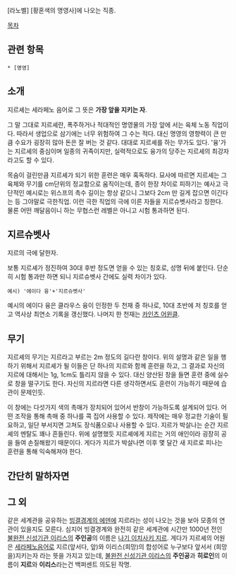 [라노벨] [황혼색의 명영사]에 나오는 직종.

[[목차]]
== 관련 항목 ==
 * [명영]

== 소개 ==
지르셰는 세라페노 음어로 그 뜻은 '''가장 앞을 지키는 자'''.

그 말 그대로 지르셰란, 폭주하거나 적대적인 명영물의 가장 앞에 서는 육체 노동 직업이다. 따라서 생업으로 삼기에는 너무 위험하여 그 수는 적다. 대신 명영의 영향력이 큰 만큼 수요가 굉장히 많아 돈은 잘 버는 것 같다.
대대로 지르셰를 하는 무가도 있다. '융'가는 지르셰의 중심이며 일종의 귀족이지만, 실력적으로도 융가의 당주는 지르셰의 최강자라고도 할 수 있다.

목숨이 걸린만큼 지르셰가 되기 위한 훈련은 매우 혹독하다. 묘사에 따르면 지르셰는 그 육체와 무기를 cm단위의 정교함으로 움직이는데, 종이 한장 차이로 피하기는 예사고 극단적인 예시로는 위스프의 촉수 길이는 항상 같으니 그보다 2cm 만 길게 잡으면 이긴다는 등 그야말로 극한직업. 이런 극한 직업의 극에 이른 자들을 지르슈벳사라고 칭한다. 물론 어떤 깨달음이니 하는 무협스런 레벨은 아니고 시험 통과하면 된다.

== 지르슈벳사 ==
지르의 극에 달한자.

보통 지르셰가 정진하여 30대 후반 정도면 얻을 수 있는 칭호로, 성명 뒤에 붙인다. 단순히 시험 통과만 하면 되니 지르슈벳사 간에도 실력 차이가 있다.

 예시) '에이다 융'+'지르슈벳사'

예시의 에이다 융은 클라우스 융이 인정한 두 천재 중 하나로, 10대 초반에 저 칭호를 얻고 역사상 최연소 기록을 갱신했다. 나머지 한 천재는 [[카인츠 어윈클]].

== 무기 ==
지르셰의 무기는 지르라고 부르는 2m 정도의 길다란 창이다. 위의 설명과 같은 일을 행하기 위해서 지르셰가 될 이들은 단 하나의 지르와 함께 훈련을 하고, 그 결과로 자신의 지르에 대해서는 1g, 1cm도 틀리지 않을 수 있다. 대신 양산된 창을 들면 훈련 중에 실수로 창을 떨구기도 한다. 자신의 지르라면 다른 생각하면서도 훈련이 가능하기 때문에 습관이 문제인듯.

이 창에는 다섯가지 색의 촉매가 장치되어 있어서 반창이 가능하도록 설계되어 있다. 어떤 조작을 통해 촉매 중 하나를 콕 집어 사용할 수 있다. 제작에는 매우 정교한 기술이 필요하고, 일단 부서지면 고쳐도 장식품으로나 사용할 수 있다.
지르가 박살나는 순간 지르셰의 멘탈도 꽤나 흔들린다. 위에 설명했듯 지르셰에게 지르는 거의 애인이라 굉장히 공을 들여 손질해왔기 때문이다. 게다가 지르가 박살나면 이후 몇 달간 새 지르로 피나는 훈련을 통해 익숙해져야 한다.

== 간단히 말하자면 ==
{{{+3 역소환 배운 만렙 창병.}}}

== 그 외 ==

같은 세계관을 공유하는 [[빙결경계의 에덴]]에 지르라는 성이 나오는 것을 보아 모종의 연관이 있을지도 모른다. 심지어 빙결경계와 완전히 같은 세계관에 시간만 1000년 전인 [[불완전 신성기관 이리스]]의 '''주인공'''의 이름은 [[나기 이치사키 지르]]. 게다가 지르셰의 어원은 [[세라페노음어]]로 지르(앞서다, 앞)와 이리스(희망)의 합성어로 누구보다 앞서서 (희망을)지키는자 라는 뜻을 가지고 있는데, [[불완전 신성기관 이리스]]의 '''주인공'''과 '''히로인'''의 이름이 '''지르'''와 '''이리스'''라는건 백퍼센트 의도된 작명. 
